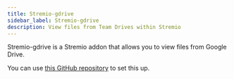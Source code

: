 ```yaml
---
title: Stremio-gdrive
sidebar_label: Stremio-gdrive
description: View files from Team Drives within Stremio
---
```


Stremio-gdrive is a Stremio addon that allows you to view files from Google Drive. 

You can use [this GitHub repository](https://github.com/ShuvamJaswal/Gdrive-Stremio-Update) to set this up. 